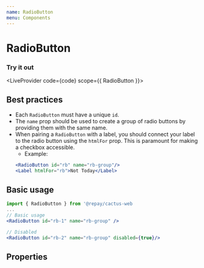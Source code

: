 ```yaml
---
name: RadioButton
menu: Components
---
```



# RadioButton

### Try it out


<LiveProvider code={code} scope={{ RadioButton }}>
  <LiveEditor style={livePreviewStyle} />
  <LiveError />
  <LivePreview />
</LiveProvider>

## Best practices

- Each `RadioButton` must have a unique `id`.
- The `name` prop should be used to create a group of radio buttons by providing them with the same name.
- When pairing a `RadioButton` with a label, you should connect your label to the radio button using the `htmlFor` prop.
  This is paramount for making a checkbox accessible.
  - Example:
  ```jsx
  <RadioButton id="rb" name="rb-group"/>
  <Label htmlFor="rb">Not Today</Label>
  ```

## Basic usage

```jsx
import { RadioButton } from '@repay/cactus-web
...
// Basic usage
<RadioButton id="rb-1" name="rb-group" />

// Disabled
<RadioButton id="rb-2" name="rb-group" disabled={true}/>
```

## Properties

<PropsTable of={RadioButton} />
